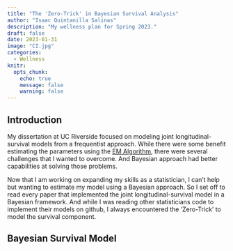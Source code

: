 ```yaml
---
title: "The 'Zero-Trick' in Bayesian Survival Analysis"
author: "Isaac Quintanilla Salinas"
description: "My wellness plan for Spring 2023."
draft: false
date: 2023-01-31
image: "CI.jpg"
categories: 
  - Wellness
knitr:
  opts_chunk: 
    echo: true
    message: false
    warning: false
---
```


## Introduction

My dissertation at UC Riverside focused on modeling joint longitudinal-survival models from a frequentist approach. While there were some benefit estimating the parameters using the [EM Algorithm](https://en.wikipedia.org/wiki/Expectation%E2%80%93maximization_algorithm), there were several challenges that I wanted to overcome. And Bayesian approach had better capabilities at solving those problems.

Now that I am working on expanding my skills as a statistician, I can't help but wanting to estimate my model using a Bayesian approach. So I set off to read every paper that implemented the joint longitudinal-survival model in a Bayesian framework. And while I was reading other statisticians code to implement their models on github, I always encountered the 'Zero-Trick' to model the survival component.

## Bayesian Survival Model
